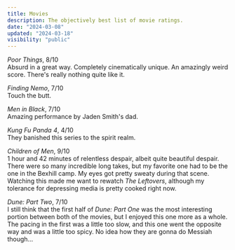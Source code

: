 ```yaml
---
title: Movies
description: The objectively best list of movie ratings.
date: "2024-03-08"
updated: "2024-03-18"
visibility: "public"
---
```



<Nook popup="March 17th, 2024">*Poor Things*</Nook>, 8/10   
    Absurd in a great way. Completely cinematically unique. An amazingly weird score. There's really nothing quite like it. 

<Nook popup="March 173th, 2024">*Finding Nemo*</Nook>, 7/10   
    Touch the butt. 

<Nook popup="March 9th, 2024">*Men in Black*</Nook>, 7/10   
    Amazing performance by Jaden Smith's dad.

<Nook popup="March 9th, 2024">*Kung Fu Panda 4*</Nook>, 4/10   
    They banished this series to the spirit realm.

<Nook popup="March 8th, 2024">*Children of Men*</Nook>, 9/10   
    1 hour and 42 minutes of relentless despair, albeit quite beautiful despair. There were so many incredible long takes, but my favorite one had to be the one in the Bexhill camp. My eyes got pretty sweaty during that scene. Watching this made me want to rewatch *The Leftovers*, although my tolerance for depressing media is pretty cooked right now.

<Nook popup="March 2nd, 2024">*Dune: Part Two*</Nook>, 7/10  
    I still think that the first half of *Dune: Part One* was the most interesting portion between both of the movies, but I enjoyed this one more as a whole. The pacing in the first was a little too slow, and this one went the opposite way and was a little too spicy. No idea how they are gonna do Messiah though...